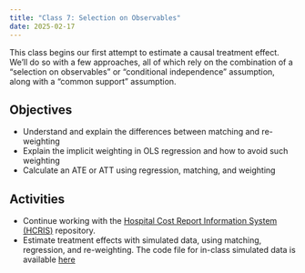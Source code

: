 ```yaml
---
title: "Class 7: Selection on Observables"
date: 2025-02-17
---
```


This class begins our first attempt to estimate a causal treatment effect. We'll do so with a few approaches, all of which rely on the combination of a "selection on observables" or "conditional independence" assumption, along with a "common support" assumption.

## Objectives
- Understand and explain the differences between matching and re-weighting
- Explain the implicit weighting in OLS regression and how to avoid such weighting
- Calculate an ATE or ATT using regression, matching, and weighting

## Activities 
- Continue working with the [Hospital Cost Report Information System (HCRIS)](https://github.com/imccart/hcris-class) repository.
- Estimate treatment effects with simulated data, using matching, regression, and re-weighting. The code file for in-class simulated data is available [here](https://imccart.github.io/econ470-content/01-hospital-pricing/in-class-code.R)
